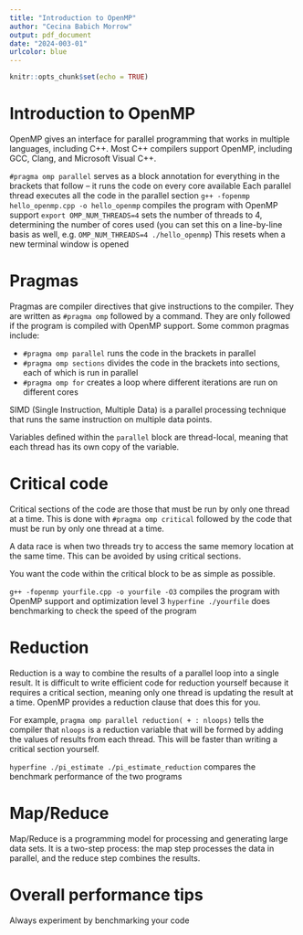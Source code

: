 ```yaml
---
title: "Introduction to OpenMP"
author: "Cecina Babich Morrow"
output: pdf_document
date: "2024-003-01"
urlcolor: blue
---
```


```r
knitr::opts_chunk$set(echo = TRUE)
```

# Introduction to OpenMP

OpenMP gives an interface for parallel programming that works in multiple languages, including C++. Most C++ compilers support OpenMP, including GCC, Clang, and Microsoft Visual C++. 

`#pragma omp parallel` serves as a block annotation for everything in the brackets that follow -- it runs the code on every core available
  Each parallel thread executes all the code in the parallel section
`g++ -fopenmp hello_openmp.cpp -o hello_openmp` compiles the program with OpenMP support
`export OMP_NUM_THREADS=4` sets the number of threads to 4, determining the number of cores used (you can set this on a line-by-line basis as well, e.g. `OMP_NUM_THREADS=4 ./hello_openmp`)
  This resets when a new terminal window is opened

# Pragmas

Pragmas are compiler directives that give instructions to the compiler. They are written as `#pragma omp` followed by a command. They are only followed if the program is compiled with OpenMP support. Some common pragmas include:

+ `#pragma omp parallel` runs the code in the brackets in parallel
+ `#pragma omp sections` divides the code in the brackets into sections, each of which is run in parallel
+ `#pragma omp for` creates a loop where different iterations are run on different cores

SIMD (Single Instruction, Multiple Data) is a parallel processing technique that runs the same instruction on multiple data points. 

Variables defined within the `parallel` block are thread-local, meaning that each thread has its own copy of the variable.

# Critical code

Critical sections of the code are those that must be run by only one thread at a time. This is done with `#pragma omp critical` followed by the code that must be run by only one thread at a time.

A data race is when two threads try to access the same memory location at the same time. This can be avoided by using critical sections.

You want the code within the critical block to be as simple as possible.

`g++ -fopenmp yourfile.cpp -o yourfile -O3` compiles the program with OpenMP support and optimization level 3
`hyperfine ./yourfile` does benchmarking to check the speed of the program

# Reduction

Reduction is a way to combine the results of a parallel loop into a single result. It is difficult to write efficient code for reduction yourself because it requires a critical section, meaning only one thread is updating the result at a time. OpenMP provides a reduction clause that does this for you.

For example, `pragma omp parallel reduction( + : nloops)` tells the compiler that `nloops` is a reduction variable that will be formed by adding the values of results from each thread. This will be faster than writing a critical section yourself.

`hyperfine ./pi_estimate ./pi_estimate_reduction` compares the benchmark performance of the two programs

# Map/Reduce

Map/Reduce is a programming model for processing and generating large data sets. It is a two-step process: the map step processes the data in parallel, and the reduce step combines the results.

# Overall performance tips

Always experiment by benchmarking your code
